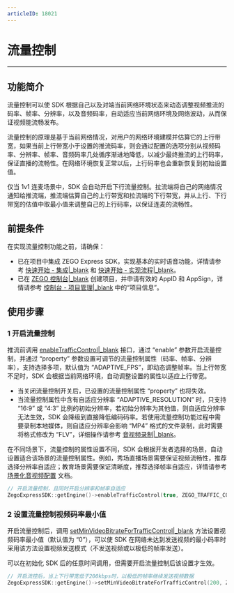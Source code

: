 ```yaml
---
articleID: 18021
---
```

# 流量控制

---

## 功能简介

流量控制可以使 SDK 根据自己以及对端当前网络环境状态来动态调整视频推流的码率、帧率、分辨率，以及音频码率，自动适应当前网络环境及网络波动，从而保证视频能流畅发布。

流量控制的原理是基于当前网络情况，对用户的网络环境建模并估算它的上行带宽，如果当前上行带宽小于设置的推流码率，则会通过配置的选项分别从视频码率、分辨率、帧率、音频码率几处循序渐进地降低，以减少最终推流的上行码率，保证直播的流畅性。在网络环境恢复正常以后，上行码率也会重新恢复到初始设置值。

仅当 1v1 连麦场景中，SDK 会自动开启下行流量控制。拉流端将自己的网络情况通知给推流端，推流端估算自己的上行带宽和拉流端的下行带宽，并从上行、下行带宽的估值中取最小值来调整自己的上行码率，以保证连麦的流畅性。




## 前提条件

在实现流量控制功能之前，请确保：

- 已在项目中集成 ZEGO Express SDK，实现基本的实时语音功能，详情请参考 [快速开始 - 集成\|_blank](!ExpressAudioSDK-Integration/SDK_Integration) 和 [快速开始 - 实现流程\|_blank](!ExpressAudioSDK-Integration/Solution_Implementation)。
- 已在 [ZEGO 控制台\|_blank](https://console.zego.im) 创建项目，并申请有效的 AppID 和 AppSign，详情请参考 [控制台 - 项目管理\|_blank](#12107) 中的“项目信息”。

## 使用步骤

### 1 开启流量控制

推流前调用 [enableTrafficControl\|_blank](/zh/api?doc=Express_Video_SDK_API~CPP~class~zego-express-i-zego-express-engine#enable-traffic-control) 接口，通过 “enable” 参数开启流量控制，并通过 “property” 参数设置可调节的流量控制属性（码率、帧率、分辨率），支持选择多项，默认值为 “ADAPTIVE_FPS”，即动态调整帧率。当上行带宽不足时，SDK 会根据当前网络环境，自动调整设置的属性以适应上行带宽。

<div class = 'mk-warning'>

* 当关闭流量控制开关后，已设置的流量控制属性 “property” 也将失效。
* 当流量控制属性中含有自适应分辨率 “ADAPTIVE_RESOLUTION” 时，只支持 “16:9” 或 “4:3” 比例的初始分辨率，若初始分辨率为其他值，则自适应分辨率无法生效，SDK 会降级到直接降低编码码率。若使用流量控制功能过程中需要录制本地媒体，则自适应分辨率会影响 “MP4” 格式的文件录制，此时需要将格式修改为 “FLV”，详细操作请参考 [音视频录制\|_blank](#18004)。
</div>

在不同场景下，流量控制的属性设置不同，SDK 会根据开发者选择的场景，自动设置适合该场景的流量控制属性。例如，秀场直播场景需要保证视频流畅性，推荐选择分辨率自适应；教育场景需要保证清晰度，推荐选择帧率自适应，详情请参考 [场景化音视频配置](!video_proflie) 文档。

```cpp
// 开启流量控制，且同时开启分辨率和帧率自适应
ZegoExpressSDK::getEngine()->enableTrafficControl(true, ZEGO_TRAFFIC_CONTROL_PROPERTY_ADAPTIVE_FPS | ZEGO_TRAFFIC_CONTROL_PROPERTY_ADAPTIVE_RESOLUTION);
```

### 2 设置流量控制视频码率最小值

开启流量控制后，调用 [setMinVideoBitrateForTrafficControl\|_blank](/zh/api?doc=Express_Video_SDK_API~CPP~class~zego-express-i-zego-express-engine&jumpType=route#set-min-video-bitrate-for-traffic-control) 方法设置视频码率最小值（默认值为 “0”），可以使 SDK 在网络未达到发送视频的最小码率时采用该方法设置视频发送模式（不发送视频或以极低的帧率发送）。

<div class = 'mk-warning'>

可以在初始化 SDK 后的任意时间调用，但需要开启流量控制后该设置才生效。
</div>

```cpp
// 开启流控后，当上下行带宽低于200kbps时，以极低的帧率继续发送视频数据
ZegoExpressSDK::getEngine()->setMinVideoBitrateForTrafficControl(200, ZEGO_TRAFFIC_CONTROL_MIN_VIDEO_BITRATE_MODE_ULTRA_LOW_FPS);
```
